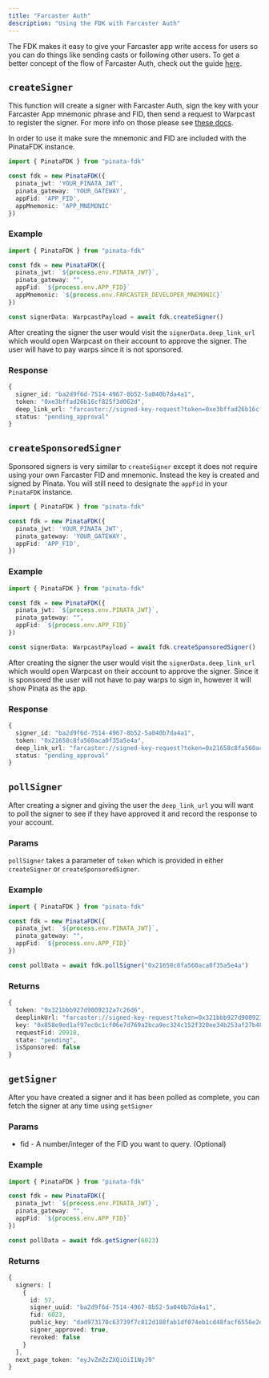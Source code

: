```yaml
---
title: "Farcaster Auth"
description: "Using the FDK with Farcaster Auth"
---
```


The FDK makes it easy to give your Farcaster app write access for users so you can do things like sending casts or following other users. To get a better concept of the flow of Farcaster Auth, check out the guide [here](/farcaster/farcaster-auth).

## `createSigner`

This function will create a signer with Farcaster Auth, sign the key with your Farcaster App mnemonic phrase and FID, then send a request to Warpcast to register the signer. For more info on those please see [these docs](https://docs.pinata.cloud/farcaster/farcaster-auth#getting-started). 

In order to use it make sure the mnemonic and FID are included with the PinataFDK instance.

```typescript
import { PinataFDK } from "pinata-fdk"

const fdk = new PinataFDK({
  pinata_jwt: 'YOUR_PINATA_JWT',
  pinata_gateway: 'YOUR_GATEWAY',
  appFid: 'APP_FID',
  appMnemonic: 'APP_MNEMONIC'
})
```

### Example
```typescript
import { PinataFDK } from "pinata-fdk"

const fdk = new PinataFDK({
  pinata_jwt: `${process.env.PINATA_JWT}`,
  pinata_gateway: "",
  appFid: `${process.env.APP_FID}`
  appMnemonic: `${process.env.FARCASTER_DEVELOPER_MNEMONIC}`
})

const signerData: WarpcastPayload = await fdk.createSigner() 
```

After creating the signer the user would visit the `signerData.deep_link_url` which would open Warpcast on their account to approve the signer. The user will have to pay warps since it is not sponsored.

### Response

```typescript
{
  signer_id: "ba2d9f6d-7514-4967-8b52-5a040b7da4a1",
  token: "0xe3bffad26b16cf825f3d062d",
  deep_link_url: "farcaster://signed-key-request?token=0xe3bffad26b16cf825f3d062d",
  status: "pending_approval"
}
```

## `createSponsoredSigner`

Sponsored signers is very similar to `createSigner` except it does not require using your own Farcaster FID and mnemonic. Instead the key is created and signed by Pinata. You will still need to designate the `appFid` in your `PinataFDK` instance.

```typescript
import { PinataFDK } from "pinata-fdk"

const fdk = new PinataFDK({
  pinata_jwt: 'YOUR_PINATA_JWT',
  pinata_gateway: 'YOUR_GATEWAY',
  appFid: 'APP_FID',
})
```

### Example

```typescript
import { PinataFDK } from "pinata-fdk"

const fdk = new PinataFDK({
  pinata_jwt: `${process.env.PINATA_JWT}`,
  pinata_gateway: "",
  appFid: `${process.env.APP_FID}`
})

const signerData: WarpcastPayload = await fdk.createSponsoredSigner() 
```

After creating the signer the user would visit the `signerData.deep_link_url` which would open Warpcast on their account to approve the signer. Since it is sponsored the user will not have to pay warps to sign in, however it will show Pinata as the app.

### Response

```typescript
{
  signer_id: "ba2d9f6d-7514-4967-8b52-5a040b7da4a1",
  token: "0x21658c8fa560aca0f35a5e4a",
  deep_link_url: "farcaster://signed-key-request?token=0x21658c8fa560aca0f35a5e4a",
  status: "pending_approval"
}
```

## `pollSigner`

After creating a signer and giving the user the `deep_link_url` you will want to poll the signer to see if they have approved it and record the response to your account.

### Params

`pollSigner` takes a parameter of `token` which is provided in either `createSigner` or `createSponsoredSigner`.

### Example

```typescript
import { PinataFDK } from "pinata-fdk"

const fdk = new PinataFDK({
  pinata_jwt: `${process.env.PINATA_JWT}`,
  pinata_gateway: "",
  appFid: `${process.env.APP_FID}`
})

const pollData = await fdk.pollSigner("0x21658c8fa560aca0f35a5e4a") 
```

### Returns

```typescript
{
  token: "0x321bbb927d9009232a7c26d6",
  deeplinkUrl: "farcaster://signed-key-request?token=0x321bbb927d9009232a7c26d6",
  key: "0x858e9ed1af97ec0c1cf06e7d769a2bca9ec324c152f320ee34b253af27b486f4",
  requestFid: 20918,
  state: "pending",
  isSponsored: false
}
```

## `getSigner`

After you have created a signer and it has been polled as complete, you can fetch the signer at any time using `getSigner`

### Params

- fid - A number/integer of the FID you want to query. (Optional)

### Example

```typescript
import { PinataFDK } from "pinata-fdk"

const fdk = new PinataFDK({
  pinata_jwt: `${process.env.PINATA_JWT}`,
  pinata_gateway: "",
  appFid: `${process.env.APP_FID}`
})

const pollData = await fdk.getSigner(6023) 
```
### Returns

```typescript
{
  signers: [
    {
      id: 57,
      signer_uuid: "ba2d9f6d-7514-4967-8b52-5a040b7da4a1",
      fid: 6023,
      public_key: "dad973170c63739f7c812d188fab1df074eb1cd48facf6556e2ef9cbb76b4c18",
      signer_approved: true,
      revoked: false
    }
  ],
  next_page_token: "eyJvZmZzZXQiOiI1NyJ9"
}
```

